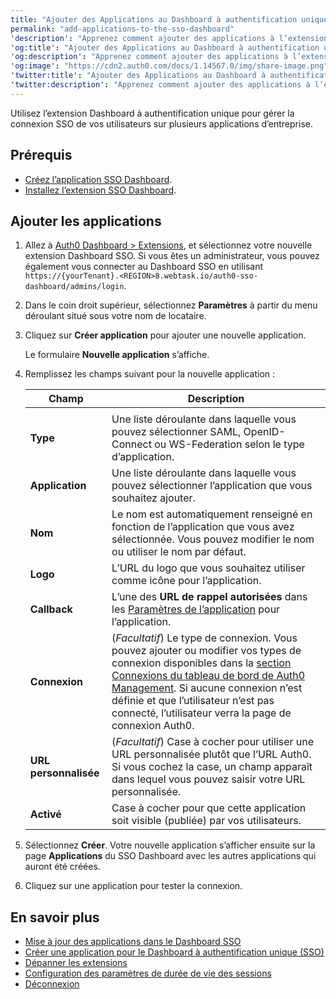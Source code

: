 ```yaml
---
title: "Ajouter des Applications au Dashboard à authentification unique"
permalink: "add-applications-to-the-sso-dashboard"
'description': "Apprenez comment ajouter des applications à l’extension Dashboard SSO Auth0 pour permettre la connexion à authentification unique à vos applications."
'og:title': "Ajouter des Applications au Dashboard à authentification unique"
'og:description': "Apprenez comment ajouter des applications à l’extension Dashboard SSO Auth0 pour permettre la connexion à authentification unique à vos applications."
'og:image': "https://cdn2.auth0.com/docs/1.14567.0/img/share-image.png"
'twitter:title': "Ajouter des Applications au Dashboard à authentification unique"
'twitter:description': "Apprenez comment ajouter des applications à l’extension Dashboard SSO Auth0 pour permettre la connexion à authentification unique à vos applications."
---
```


Utilisez l’extension Dashboard à authentification unique pour gérer la connexion <Tooltip href="/docs/docs/fr-ca/glossary?term=single-sign-on" tip="Authentification unique (SSO)
Service qui, après qu’un utilisateur se soit connecté à une application, le connecte automatiquement à d’autres applications." cta="Voir le glossaire">SSO</Tooltip> de vos utilisateurs sur plusieurs applications d’entreprise.

## Prérequis

* [Créez l’application SSO Dashboard](/docs/fr-ca/dashboard/guides/extensions/sso-dashboard-create-app).
* [Installez l’extension SSO Dashboard](/docs/fr-ca/dashboard/guides/extensions/sso-dashboard-install-extension).

## Ajouter les applications

1. Allez à [Auth0 Dashboard > Extensions](https://manage.auth0.com/#/extensions), et sélectionnez votre nouvelle extension Dashboard SSO.
   Si vous êtes un administrateur, vous pouvez également vous connecter au Dashboard SSO en utilisant `https://{yourTenant}.<REGION>8.webtask.io/auth0-sso-dashboard/admins/login`.
2. Dans le coin droit supérieur, sélectionnez **Paramètres** à partir du menu déroulant situé sous votre nom de locataire.
3. Cliquez sur **Créer application** pour ajouter une nouvelle application.

   Le formulaire **Nouvelle application** s’affiche.
4. Remplissez les champs suivant pour la nouvelle application :

   <table class="table"><thead>
   <tr>
   <th>Champ</th>
   <th>Description</th>
   </tr>
   </thead>
   <tbody>
   <tr>
   <td></td>
   <td></td>
   </tr>
   <tr>
   <td><strong>Type</strong></td>
   <td>Une liste déroulante dans laquelle vous pouvez sélectionner SAML, OpenID-Connect ou WS-Federation selon le type d’application.</td>
   </tr>
   <tr>
   <td><strong>Application</strong></td>
   <td>Une liste déroulante dans laquelle vous pouvez sélectionner l’application que vous souhaitez ajouter.</td>
   </tr>
   <tr>
   <td><strong>Nom</strong></td>
   <td>Le nom est automatiquement renseigné en fonction de l’application que vous avez sélectionnée. Vous pouvez modifier le nom ou utiliser le nom par défaut.</td>
   </tr>
   <tr>
   <td><strong>Logo</strong></td>
   <td>L’URL du logo que vous souhaitez utiliser comme icône pour l’application.</td>
   </tr>
   <tr>
   <td><strong>Callback</strong></td>
   <td>L’une des <strong>URL de rappel autorisées</strong> dans les <a href="https://manage.auth0.com/#/applications">Paramètres de l’application</a> pour l’application.</td>
   </tr>
   <tr>
   <td><strong>Connexion</strong></td>
   <td>(<em>Facultatif</em>) Le type de connexion. Vous pouvez ajouter ou modifier vos types de connexion disponibles dans la <a href="https://manage.auth0.com/#/connections/database">section Connexions du tableau de bord de Auth0 Management</a>. Si aucune connexion n’est définie et que l’utilisateur n’est pas connecté, l’utilisateur verra la page de connexion Auth0.</td>
   </tr>
   <tr>
   <td><strong>URL personnalisée</strong></td>
   <td>(<em>Facultatif</em>) Case à cocher pour utiliser une URL personnalisée plutôt que l’URL Auth0. Si vous cochez la case, un champ apparaît dans lequel vous pouvez saisir votre URL personnalisée.</td>
   </tr>
   <tr>
   <td><strong>Activé</strong></td>
   <td>Case à cocher pour que cette application soit visible (publiée) par vos utilisateurs.</td>
   </tr>
   </tbody>
   </table>
5. Sélectionnez **Créer**. Votre nouvelle application s’afficher ensuite sur la page **Applications** du SSO Dashboard avec les autres applications qui auront été créées.
6. Cliquez sur une application pour tester la connexion.

## En savoir plus

* [Mise à jour des applications dans le Dashboard SSO](/docs/fr-ca/customize/extensions/single-sign-on-dashboard-extension/update-applications-on-the-sso-dashboard)
* [Créer une application pour le Dashboard à authentification unique (SSO)](/docs/fr-ca/customize/extensions/single-sign-on-dashboard-extension/create-sso-dashboard-application)
* [Dépanner les extensions](/docs/fr-ca/troubleshoot/integration-extensibility-issues/troubleshoot-extensions)
* [Configuration des paramètres de durée de vie des sessions](/docs/fr-ca/manage-users/sessions/configure-session-lifetime-settings)
* [Déconnexion](/docs/fr-ca/authenticate/login/logout)